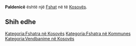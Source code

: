{{Fshat në Kosovës
 | Emri                = Paldenicë
| sqi_N_name = Paldenicë
| sqi_N_FULL_NAME_RO = Paldenicë
| sqi_N_FULL_NAME_ND_RO = Paldenice
| sqi_N_SORT_NAME_RG = PALDENICE
| sqi_N_FULL_NAME_RG = Paldenicë
| sqi_N_FULL_NAME_ND_RG = Paldenice
| sqi_V_name = Palivodicë
| sqi_V_FULL_NAME_RO = Palivodicë Palivodenicë
| sqi_V_FULL_NAME_ND_RO = Palivodice Palivodenice
| sqi_V_SORT_NAME_RG = PALIVODICE PALIVODENICE
| sqi_V_FULL_NAME_RG = Palivodicë Palivodenicë
| sqi_V_FULL_NAME_ND_RG = Palivodice Palivodenice
| srp_N_name = Palivodenica
| srp_N_FULL_NAME_RO = Palivodenica
| srp_N_FULL_NAME_ND_RO = Palivodenica
| srp_N_SORT_NAME_RG = PALIVODENICA
| srp_N_FULL_NAME_RG = Palivodenica
| srp_N_FULL_NAME_ND_RG = Palivodenica
| srp_NS_name = Паливоденица
| srp_NS_FULL_NAME_RO = Паливоденица
| srp_NS_FULL_NAME_ND_RO = Паливоденица
| srp_NS_SORT_NAME_RG = ПАЛИВОДЕНИЦА
| srp_NS_FULL_NAME_RG = Паливоденица
| srp_NS_FULL_NAME_ND_RG = Паливоденица
| std_V_name = Palaj
| std_V_FULL_NAME_RO = Palaj
| std_V_FULL_NAME_ND_RO = Palaj
| std_V_SORT_NAME_RG = PALAJ
| std_V_FULL_NAME_RG = Palaj
| std_V_FULL_NAME_ND_RG = Palaj

 | Emri (Rasa dhanore) = 
 | Figura              = 
 | Shteti              = Kosovo
 | Komuna              = 
 | Kodi postar         = 
 | Sipërfaqja          = 

 | Popullsia           = 

 | Regj. i popullsisë  = 
 | Dend. e popullsisë  = 
 | Faqja zyrtare       = 
 <!--- Koordinatat ----> 
 | Gjerësia            = 42.171111
 | Gjatësia            = 21.2925
 | Lartësia            = 
}}
'''Paldenicë''' është një [[Fshat]] në [[]] të [[Kosovës]].

<!-- == Gjeografia == -->
<!-- == Historia == -->
<!-- == Demografia == -->
== Shih edhe ==
{{Komuna }}
{{Kosovo-Administrata-Cung}}

[[Kategoria:Fshatra në Kosovës]]
[[Kategoria:Fshatra në Kommunes ]]
[[Kategoria:Vendbanime në Kosovës]]